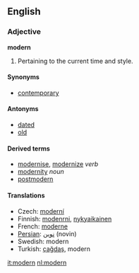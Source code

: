 ==English==
===Adjective===
'''modern'''

# Pertaining to the current time and style.

====Synonyms====
*[[contemporary]]

====Antonyms====
*[[dated]]
*[[old]]

====Derived terms====
*[[modernise]], [[modernize]] ''verb''
*[[modernity]] ''noun''
*[[postmodern]]

====Translations====
*Czech: [[moderní]]
*Finnish: [[modenrni]], [[nykyaikainen]]
*French: [[moderne]]
*[[Persian]]: [[نوین]] (novin)
*Swedish: modern
*Turkish: [[çağdaş]], modern

[[it:modern]]
[[nl:modern]]